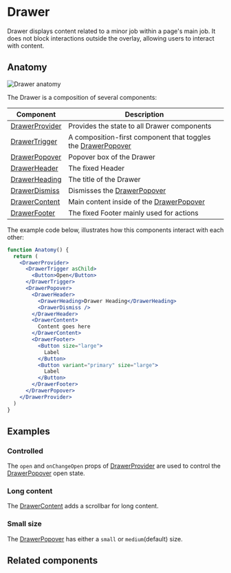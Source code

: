 # Drawer

<ComponentDescription>Drawer displays content related to a minor job within a page's main job. It does not block interactions outside the overlay, allowing users to interact with content.</ComponentDescription>

<Preview name="drawer" />

## Anatomy

![Drawer anatomy](/assets/drawer-anatomy.png)

The Drawer is a composition of several components:

| Component | Description |
| --- | --- |
| [DrawerProvider](/components/drawer/drawer-provider) | Provides the state to all Drawer components |
| [DrawerTrigger](/components/drawer/drawer-trigger) | A composition-first component that toggles the [DrawerPopover](/components/drawer/drawer-popover) |
| [DrawerPopover](/components/drawer/drawer-popover) | Popover box of the Drawer |
| [DrawerHeader](/components/drawer/drawer-header) | The fixed Header |
| [DrawerHeading](/components/drawer/drawer-heading) | The title of the Drawer |
| [DrawerDismiss](/components/drawer/drawer-dismiss) | Dismisses the [DrawerPopover](/components/drawer/drawer-popover) |
| [DrawerContent](/components/drawer/drawer-content) | Main content inside of the [DrawerPopover](/components/drawer/drawer-popover) |
| [DrawerFooter](/components/drawer/drawer-footer) | The fixed Footer mainly used for actions |


The example code below, illustrates how this components interact with each other:

```jsx
function Anatomy() {
  return (
    <DrawerProvider>
      <DrawerTrigger asChild>
        <Button>Open</Button>
      </DrawerTrigger>
      <DrawerPopover>
        <DrawerHeader>
          <DrawerHeading>Drawer Heading</DrawerHeading>
          <DrawerDismiss />
        </DrawerHeader>
        <DrawerContent>
          Content goes here
        </DrawerContent>
        <DrawerFooter>
          <Button size="large">
            Label
          </Button>
          <Button variant="primary" size="large">
            Label
          </Button>
        </DrawerFooter>
      </DrawerPopover>
    </DrawerProvider>
  )
}
```

## Examples

### Controlled

The `open` and `onChangeOpen` props of [DrawerProvider](/components/drawer/drawer-provider) are used to control the [DrawerPopover](/components/drawer/drawer-popover) open state.

<Preview name="drawer-controlled" />

### Long content

The [DrawerContent](/components/drawer/drawer-content) adds a scrollbar for long content.

<Preview name="drawer-long-content" />

### Small size

The [DrawerPopover](/components/drawer/drawer-popover) has either a `small` or `medium`(default) size.

<Preview name="drawer-small" />

## Related components

<ComponentSummaryGrid>
  <ComponentSummary name="modal" />
  <ComponentSummary name="toast" />
  <ComponentSummary name="contextual-help" />
</ComponentSummaryGrid>
